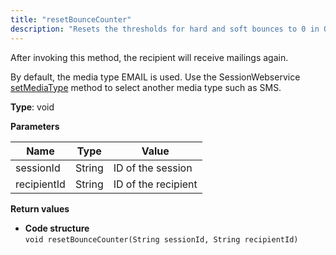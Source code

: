 ```yaml
---
title: "resetBounceCounter"
description: "Resets the thresholds for hard and soft bounces to 0 in Optimizely Campaign."
---
```


After invoking this method, the recipient will receive mailings again.

By default, the media type EMAIL is used. Use the SessionWebservice [setMediaType](/optimizely-campaign/docs/setmediatype) method to select another media type such as SMS.

**Type**: void

**Parameters**

| Name        | Type   | Value               |
| ----------- | ------ | ------------------- |
| sessionId   | String | ID of the session   |
| recipientId | String | ID of the recipient |

**Return values**

* **Code structure**  
`void resetBounceCounter(String sessionId, String recipientId)  
`